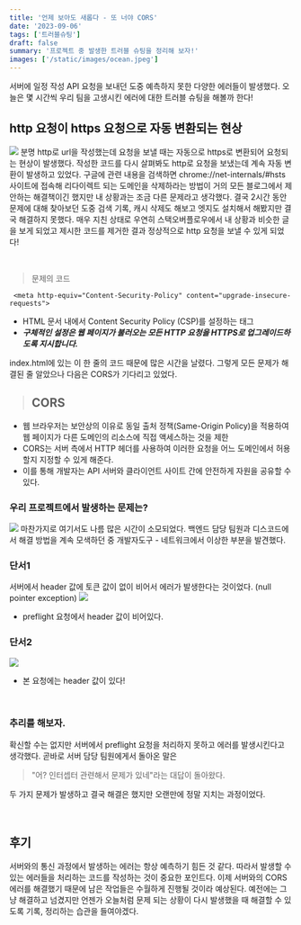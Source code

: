 ```yaml
---
title: '언제 보아도 새롭다 - 또 너야 CORS'
date: '2023-09-06'
tags: ['트러블슈팅']
draft: false
summary: '프로젝트 중 발생한 트러블 슈팅을 정리해 보자!'
images: ['/static/images/ocean.jpeg']
---
```


서버에 일정 작성 API 요청을 보내던 도중 예측하지 못한 다양한 에러들이 발생했다. 오늘은 몇 시간씩 우리 팀을 고생시킨 에러에 대한 트러블 슈팅을 해볼까 한다!

## http 요청이 https 요청으로 자동 변환되는 현상

![](https://velog.velcdn.com/images/mintmin0320/post/c46150d7-830a-4140-980d-07e0cc1e878b/image.png)
분명 http로 url을 작성했는데 요청을 보낼 때는 자동으로 https로 변환되어 요청되는 현상이 발생했다. 작성한 코드를 다시 살펴봐도 http로 요청을 보냈는데 계속 자동 변환이 발생하고 있었다. 구글에 관련 내용을 검색하면 chrome://net-internals/#hsts 사이트에 접속해 리다이렉트 되는 도메인을 삭제하라는 방법이 거의 모든 블로그에서 제안하는 해결책이긴 했지만 내 상황과는 조금 다른 문제라고 생각했다. 결국 2시간 동안 문제에 대해 찾아보던 도중 검색 기록, 캐시 삭제도 해보고 엣지도 설치해서 해봤지만 결국 해결하지 못했다. 매우 지친 상태로 우연히 스택오버플로우에서 내 상황과 비슷한 글을 보게 되었고 제시한 코드를 제거한 결과 정상적으로 http 요청을 보낼 수 있게 되었다!

<br />

> 문제의 코드

```
 <meta http-equiv="Content-Security-Policy" content="upgrade-insecure-requests">
```

- HTML 문서 내에서 Content Security Policy (CSP)를 설정하는 태그
- **_구체적인 설정은 웹 페이지가 불러오는 모든 HTTP 요청을 HTTPS로 업그레이드하도록 지시합니다._**

index.html에 있는 이 한 줄의 코드 때문에 많은 시간을 날렸다. 그렇게 모든 문제가 해결된 줄 알았으나 다음은 CORS가 기다리고 있었다.

> ## CORS

- 웹 브라우저는 보안상의 이유로 동일 출처 정책(Same-Origin Policy)을 적용하여 웹 페이지가 다른 도메인의 리소스에 직접 액세스하는 것을 제한
- CORS는 서버 측에서 HTTP 헤더를 사용하여 이러한 요청을 어느 도메인에서 허용할지 지정할 수 있게 해준다.
- 이를 통해 개발자는 API 서버와 클라이언트 사이트 간에 안전하게 자원을 공유할 수 있다.

### 우리 프로젝트에서 발생하는 문제는?

![](https://velog.velcdn.com/images/mintmin0320/post/c4f430f0-5065-4c61-ac76-499a4b42d9d4/image.png)
마찬가지로 여기서도 나름 많은 시간이 소모되었다. 백엔드 담당 팀원과 디스코드에서 해결 방법을 계속 모색하던 중 개발자도구 - 네트워크에서 이상한 부분을 발견했다.

### 단서1

서버에서 header 값에 토큰 값이 없이 비어서 에러가 발생한다는 것이었다. (null pointer exception)
![](https://velog.velcdn.com/images/mintmin0320/post/7d99fbab-b6f6-44a0-aee7-861b61d2a0b0/image.png)

- preflight 요청에서 header 값이 비어있다.

### 단서2

![](https://velog.velcdn.com/images/mintmin0320/post/e5bd562d-21c4-4319-897d-1acbcf8b34a1/image.png)

- 본 요청에는 header 값이 있다!

<br />

### 추리를 해보자.

확신할 수는 없지만 서버에서 preflight 요청을 처리하지 못하고 에러를 발생시킨다고 생각했다. 곧바로 서버 담당 팀원에게서 돌아온 말은

> "어? 인터셉터 관련해서 문제가 있네"라는 대답이 돌아왔다.

두 가지 문제가 발생하고 결국 해결은 했지만 오랜만에 정말 지치는 과정이었다.

<br />

## 후기

서버와의 통신 과정에서 발생하는 에러는 항상 예측하기 힘든 것 같다. 따라서 발생할 수 있는 에러들을 처리하는 코드를 작성하는 것이 중요한 포인트다. 이제 서버와의 CORS 에러를 해결했기 때문에 남은 작업들은 수월하게 진행될 것이라 예상된다. 예전에는 그냥 해결하고 넘겼지만 언젠가 오늘처럼 문제 되는 상황이 다시 발생했을 때 해결할 수 있도록 기록, 정리하는 습관을 들여야겠다.
